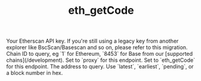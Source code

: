 ﻿---
title: 'eth_getCode'
description: 'Get the code stored at an address.'
api: 'GET /v2/api'
keywords: ['eth_getCode', 'contract code']
---


<CreditChip description="Returns the code at a given address" />

  <ParamField query="apikey" type="string">
    Your Etherscan API key. If you're still using a legacy key from another explorer like BscScan/Basescan and so on, please refer to this migration.
  </ParamField>
  <ParamField query="chainid" type="string" default="1">
    Chain ID to query, eg `1` for Ethereum, `8453` for Base from our [supported chains](/development).
  </ParamField>
  <ParamField query="module" type="string" default="proxy">
    Set to `proxy` for this endpoint.
  </ParamField>
  <ParamField query="action" type="string" default="eth_getCode">
    Set to `eth_getCode` for this endpoint.
  </ParamField>
  <ParamField query="address" type="string" default="0xf75e354c5edc8efed9b59ee9f67a80845ade7d0c">
    The address to query.
  </ParamField>
  <ParamField query="tag" type="string" default="latest">
    Use `latest`, `earliest`, `pending`, or a block number in hex.
  </ParamField>
